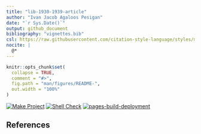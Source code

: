```yaml
---
title: "lib-1930-1939-article"
author: "Ivan Jacob Agaloos Pesigan"
date: "`r Sys.Date()`"
output: github_document
bibliography: "vignettes.bib"
csl: https://raw.githubusercontent.com/citation-style-language/styles/master/apa.csl
nocite: |
  @*
---
```


<!-- README.md is generated from .setup/readme/README.Rmd. Please edit that file -->

```r
knitr::opts_chunk$set(
  collapse = TRUE,
  comment = "#>",
  fig.path = "man/figures/README-",
  out.width = "100%"
)
```

<!-- badges: start -->
[![Make Project](https://github.com/ijapesigan/lib-1930-1939-article/actions/workflows/make.yml/badge.svg)](https://github.com/ijapesigan/lib-1930-1939-article/actions/workflows/make.yml)
[![Shell Check](https://github.com/ijapesigan/lib-1930-1939-article/actions/workflows/shellcheck.yml/badge.svg)](https://github.com/ijapesigan/lib-1930-1939-article/actions/workflows/shellcheck.yml)
[![pages-build-deployment](https://github.com/ijapesigan/lib-1930-1939-article/actions/workflows/pages/pages-build-deployment/badge.svg)](https://github.com/ijapesigan/lib-1930-1939-article/actions/workflows/pages/pages-build-deployment)
<!-- badges: end -->

## References

